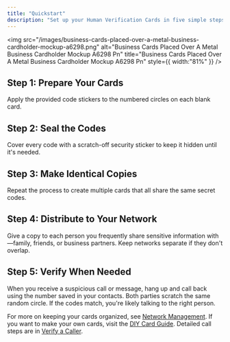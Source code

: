 ```yaml
---
title: "Quickstart"
description: "Set up your Human Verification Cards in five simple steps."
---
```


<img
  src="/images/business-cards-placed-over-a-metal-business-cardholder-mockup-a6298.png"
  alt="Business Cards Placed Over A Metal Business Cardholder Mockup A6298 Pn"
  title="Business Cards Placed Over A Metal Business Cardholder Mockup A6298 Pn"
  style={{ width:"81%" }}
/>

## Step 1: Prepare Your Cards

Apply the provided code stickers to the numbered circles on each blank card.

## Step 2: Seal the Codes

Cover every code with a scratch-off security sticker to keep it hidden until it's needed.

## Step 3: Make Identical Copies

Repeat the process to create multiple cards that all share the same secret codes.

## Step 4: Distribute to Your Network

Give a copy to each person you frequently share sensitive information with—family, friends, or business partners. Keep networks separate if they don't overlap.

## Step 5: Verify When Needed

When you receive a suspicious call or message, hang up and call back using the number saved in your contacts. Both parties scratch the same random circle. If the codes match, you're likely talking to the right person.

For more on keeping your cards organized, see [Network Management](/guides/network-management). If you want to make your own cards, visit the [DIY Card Guide](/guides/diy-card). Detailed call steps are in [Verify a Caller](/guides/verify-caller).